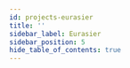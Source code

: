 ```yaml
---
id: projects-eurasier
title: ''
sidebar_label: Eurasier
sidebar_position: 5
hide_table_of_contents: true
---
```





<Banner
  goalStatement={configs.eurasier.goal_statement}
  projectTags={configs.eurasier.project_tags}
/>

<Tabs>
  <TabItem value="summary" label="Summary" default>
    <Summary
      headline={configs.eurasier.headline}
      description={configs.eurasier.description}
      level={configs.eurasier.level_of_difficulty}
      roles={configs.eurasier.roles}
    />
  </TabItem>
   <TabItem value="updates" label="Updates" default>
    <Updates />
  </TabItem>
  <TabItem value="contributors" label="Contributors">
    <Contributors />
  </TabItem>
</Tabs>
